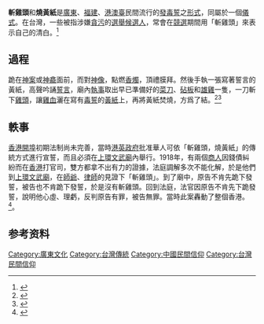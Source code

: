 {{Refimprove|time=2016-07-07T07:12:06+00:00}}
{{Expand|time=2016-05-11T01:08:06+00:00}}
{{Infobox Hokkien name
| title      = 斬雞頭
| hanji      = 鏨雞頭
| poj        = chām-ke-thâu
| sinbhundzi = 
| hanlo      = 
| tl         = tsām-ke-thâu
| bp         = 
| hongim     = 
| hokkienipa = 
| lm         = 
| image      = 
| image_size = 
| caption    = 
}}
'''斬雞頭'''和'''燒黃紙'''是[[廣東|廣東]]、[[福建|福建]]、[[香港|港]][[澳門|澳]][[臺灣|臺]]民間流行的[[毒誓|發毒誓]]之[[形式|形式]]，同屬於一個[[儀式|儀式]]。在台灣，一些被指涉嫌[[貪污|貪污]]的[[選舉|選舉]][[候選人|候選人]]，常會在[[臺灣選舉|競選]]期間用「斬雞頭」來表示自己的清白。<ref>{{Cite web|url=https://gushi.tw/zhan-tou/|title=從何時開始，向神明起誓一定得「斬雞頭」？|accessdate=2017-10-20|author=|date=|work=故事|publisher=|language=zh-TW|archive-date=2019-05-20|archive-url=https://web.archive.org/web/20190520173200/https://gushi.tw/zhan-tou/|dead-url=no}}</ref>

==過程==
跪在[[神案|神案]]或[[神龕|神龕]]面前，而對[[神像|神像]]，點燃[[香燭|香燭]]，頂禮膜拜。然後手執一張寫著誓言的黃紙，高聲吟誦[[誓言|誓言]]，廟內[[執事|執事]]取出早已準備好的[[菜刀|菜刀]]、[[砧板|砧板]]和[[公雞|雄雞]]一隻，一刀斬下[[雞頭|雞頭]]，讓[[雞血|雞血]]灑在寫有[[毒誓|毒誓]]的[[黃紙|黃紙]]上，再將黃紙焚燒，方爲了結。<ref>{{Cite book|url=https://books.google.com.hk/books?id=Vt7MBAAAQBAJ&pg=PA112&dq=%E2%80%9D%E7%87%92%E9%BB%83%E7%B4%99%E2%80%9C&hl=zh-CN&sa=X&ved=0ahUKEwi6gJzx-abMAhXLmZQKHeV7BxkQ6AEIIDAB#v=onepage&q=%E2%80%9D%E7%87%92%E9%BB%83%E7%B4%99%E2%80%9C&f=false|title=藏在古蹟裡的香港|last=黃家樑|first=|date=2014-07-01|publisher=三聯書店(香港)有限公司|year=|isbn=9789620435324|location=|pages=|language=zh-TW|chapter=|access-date=2016-05-11|archive-date=2019-05-19|archive-url=https://web.archive.org/web/20190519161709/https://books.google.com.hk/books?id=Vt7MBAAAQBAJ&pg=PA112&dq=%E2%80%9D%E7%87%92%E9%BB%83%E7%B4%99%E2%80%9C&hl=zh-CN&sa=X&ved=0ahUKEwi6gJzx-abMAhXLmZQKHeV7BxkQ6AEIIDAB#v=onepage&q=%E2%80%9D%E7%87%92%E9%BB%83%E7%B4%99%E2%80%9C&f=false|dead-url=no}}</ref><ref>{{Cite book|url=https://books.google.com.hk/books?id=FtwrAwAAQBAJ&pg=PA1838&dq=%E2%80%9D%E7%87%92%E9%BB%83%E7%B4%99%E2%80%9C&hl=zh-CN&sa=X&ved=0ahUKEwi6gJzx-abMAhXLmZQKHeV7BxkQ6AEIKjAD#v=onepage&q=%E2%80%9D%E7%87%92%E9%BB%83%E7%B4%99%E2%80%9C&f=false|title=北帝羽翼的港灣|last=左撇子貓|first=|date=2006-12-08|publisher=Hyweb Technology Co. Ltd.|year=|isbn=|location=|pages=|language=zh-TW|chapter=|access-date=2016-05-11|archive-date=2019-05-20|archive-url=https://web.archive.org/web/20190520230111/https://books.google.com.hk/books?id=FtwrAwAAQBAJ&pg=PA1838&dq=%E2%80%9D%E7%87%92%E9%BB%83%E7%B4%99%E2%80%9C&hl=zh-CN&sa=X&ved=0ahUKEwi6gJzx-abMAhXLmZQKHeV7BxkQ6AEIKjAD#v=onepage&q=%E2%80%9D%E7%87%92%E9%BB%83%E7%B4%99%E2%80%9C&f=false|dead-url=no}}</ref>

==軼事==
[[香港開埠|香港開埠]]初期法制尚未完善，當時[[港英政府|港英政府]]批准華人可依「斬雞頭，燒黃紙」的傳統方式進行宣誓，而且必須在[[上環文武廟|上環文武廟]]內舉行。1918年，有兩個[[商人|商人]]因錢債糾紛而在[[香港|香港]]打官司，雙方都拿不出有力的證據，法庭調解多次不能化解，於是他們到[[上環文武廟|上環文武廟]]，在[[師爺|師爺]]、[[律師|律師]]的見證下「斬雞頭」。到了廟中，原告不肯先跪下發誓，被告也不肯跪下發誓，於是沒有斬雞頭。回到法庭，法官因原告不肯先下跪發誓，說明他心虛、理虧，反判原告有罪，被告無罪。當時此案轟動了整個香港。<ref>{{Cite book|title=《香港滄桑》|author =楊思賢|year=1986|publisher=中國友誼版版社|page=86-87}}</ref>。

==参考资料==
{{reflist}}

[[Category:廣東文化|Category:廣東文化]]
[[Category:台灣傳統|Category:台灣傳統]]
[[Category:中國民間信仰|Category:中國民間信仰]]
[[Category:台灣民間信仰|Category:台灣民間信仰]]